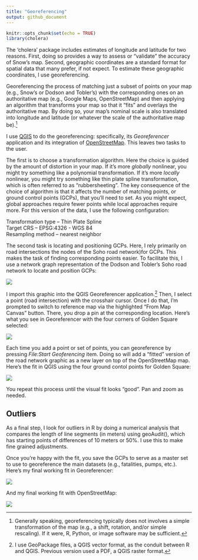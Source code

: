 ```yaml
---
title: "Georeferencing"
output: github_document
---
```


```r
knitr::opts_chunk$set(echo = TRUE)
library(cholera)
```

The 'cholera' package includes estimates of longitude and latitude for two reasons. First, doing so provides a way to assess or "validate" the accuracy of Snow's map. Second, geographic coordinates are a standard format for spatial data that many prefer, if not expect. To estimate these geographic coordinates, I use georeferencing.  

Georeferencing the process of matching just a subset of points on your map (e.g., Snow's or Dodson and Tobler's) with the corresponding ones on an authoritative map (e.g., Google Maps, OpenStreetMap) and then applying an algorithm that transforms your map so that it "fits" and overlays the authoritative map. By doing so, your map's nominal scale is also translated into longitude and latitude (or whatever the scale of the authoritative map be).[^1]

I use [QGIS](https://qgis.org/) to do the georeferencing: specifically, its  _Georeferencer_ application and its integration of [OpenStreetMap](https://www.openstreetmap.org). This leaves two tasks to the user.

The first is to choose a transformation algorithm. Here the choice is guided by the amount of distortion in your map. If it's more _globally_ nonlinear, you might try something like a polynomial transformation. If it's more _locally_ nonlinear, you might try something like thin plate spline transformation, which is often referred to as "rubbersheeting". The key consequence of the choice of algorithm is that it affects the number of matching points, or ground control points (GCPs), that you'll need to set. As you might expect, global approaches require fewer points while local approaches require more. For this version of the data, I use the following configuration:

Transformation type -- Thin Plate Spline  
Target CRS -- EPSG:4326 - WGS 84  
Resampling method -- nearest neighbor

The second task is locating and positioning GCPs. Here, I rely primarily on road intersections the nodes of the Soho road network)for GCPs. This makes the task of finding corresponding points easier. To facilitate this, I use a network graph representation of the Dodson and Tobler's Soho road network to locate and position GCPs:

![](r_network.graph.png)

I import this graphic into the QGIS Georeferencer application.[^2] Then, I select a point (road intersection) with the crosshair cursor. Once I do that, I'm prompted to switch to reference map via the highlighted "From Map Canvas" button. There, you drop a pin at the corresponding location. Here's what you see in Georeferencer with the four corners of Golden Square selected:

![](qgis_georeferencer_golden.png)

Each time you add a point or set of points, you can georeference by pressing _File:Start Geoferencing_ item. Doing so will add a "fitted" version of the road network graphic as a new layer on top of the OpenStreetMap map. Here's the fit in QGIS using the four ground contol points for Golden Square:

![](qgis_app_golden.png)

You repeat this process until the visual fit looks "good". Pan and zoom as needed. 

## Outliers

As a final step, I look for outliers in R by doing a numerical analysis that compares the length of line segments (in meters) using geoAudit(), which has starting points of differences of 10 meters or 50%. I use this to make fine grained adjustments.

Once you're happy with the fit, you save the GCPs to serve as a master set to use to georeference the main datasets (e.g., fatalities, pumps, etc.). Here's my final working fit in Georeferencer:

![](qgis_georeferencer.png)

And my final working fit with OpenStreetMap:

![](qgis_app.png)


[^1]: Generally speaking, georeferencing typically does not involves a simple transformation of the map (e.g., a shift, rotation, and/or simple rescaling). If it were, R, Python, or image software may be sufficient.
[^2]: I use GeoPackage files, a QGIS vector format, as the conduit between R and QGIS. Previous version used a PDF, a QGIS raster format.
